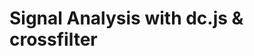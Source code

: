# Signal Analysis with dc.js & crossfilter


<script>
var spx = 
```r
library(reshape2)
library(plyr)
library(quantmod)
library(TTR)
library(PerformanceAnalytics)
library(rCharts)

spx <- na.omit(getSymbols("SP500", src="FRED", auto.assign=FALSE))

spx.melt <- melt(data.frame(index(spx),coredata(spx)),id.vars=1)
colnames(spx.melt) <- c("date","name","price")

spx.melt <- ddply(
  spx.melt,
  c("name"),
  transform,
  rsi=RSI(price, n=14)
)

spx.melt <- ddply(
  spx.melt,
  c("name"),
  transform,
  ret=ROC(price,n=1,type="discrete")
)

cat(
  toJSONArray(spx.melt)
)
```
</script>